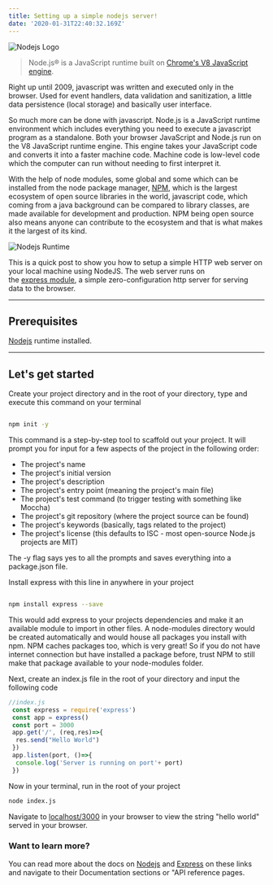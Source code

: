 ```yaml
---
title: Setting up a simple nodejs server!
date: '2020-01-31T22:40:32.169Z'
---
```



![Nodejs Logo](./severless-nodejs-app.jpeg)

> Node.js® is a JavaScript runtime built on [Chrome's V8 JavaScript engine](https://v8.dev/).

Right up until 2009, javascript was written and executed only in the browser. Used for event handlers, 
data validation and sanitization, a little data persistence (local storage) and basically user interface. 


So much more can be done with javascript. Node.js is a JavaScript runtime environment
which includes everything you need to execute a javascript program as a standalone. Both your browser 
JavaScript and Node.js run on the V8 JavaScript runtime engine. This engine takes your JavaScript code and converts it into a 
faster machine code. Machine code is low-level code which the computer can run without needing to first interpret it.


With the help of node modules, some global and some which can be installed from the node package manager, 
[NPM](https://npmjs.com), which is the largest ecosystem of open source libraries in the world, javascript code, which coming 
from a java background can be compared to library classes, are made available for development and production. 
NPM being open source also means anyone can contribute to the ecosystem and that is what makes it the largest of its kind.

![Nodejs Runtime](./nodejs_analogy.png)

This is a quick post to show you how to setup a simple HTTP web server on your local machine using NodeJS. 
The web server runs on the [express module](https://expressjs.com), a simple zero-configuration http server for serving data to the browser. 

___

## Prerequisites

[Nodejs](https://nodejs.org/en/download) runtime installed.

___

## Let's get started

Create your project directory and in the root of your directory, type and execute this command on your terminal

```bash

npm init -y

```
This command is a step-by-step tool to scaffold out your project. It will prompt you for input for a few aspects of the project in the following order:

* The project's name
* The project's initial version
* The project's description
* The project's entry point (meaning the project's main file)
* The project's test command (to trigger testing with something like Moccha)
* The project's git repository (where the project source can be found)
* The project's keywords (basically, tags related to the project)
* The project's license (this defaults to ISC - most open-source Node.js projects are MIT)

The -y flag says yes to all the prompts and saves everything into a package.json file.

Install express with this line in anywhere in your project

```bash

npm install express --save

```

This would add express to your projects dependencies and make it an available module to import in other files. A node-modules directory would be created automatically and would house all packages you install with npm. NPM caches packages too, which is very great! So if you do not have internet connection but have installed a package before, trust NPM to still make that package available to your node-modules folder.

Next, create an index.js file in the root of your directory and input the following code

```js
//index.js
 const express = require('express')
 const app = express()
 const port = 3000
 app.get('/', (req,res)=>{
  res.send("Hello World")
 })
 app.listen(port, ()=>{
  console.log('Server is running on port'+ port)
 })
```

Now in your terminal, run in the root of your project

```bash
node index.js
```
Navigate to [localhost/3000](http://127.0.0.1/3000) in your browser to view the string "hello world" served in your browser.


### Want to learn more?
You can read more about the docs on [Nodejs](https://nodejs.org/) and [Express](https://expressjs.com) on these links and navigate to their Documentation sections 
or "API reference pages.